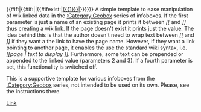 <includeonly>{{#if:{{{1|}}}|{{#if:{{{4|}}}|{{{1|}}}|{{#ifexist:{{{1|}}}|{{{2|}}}[[{{{1}}}]]{{{3|}}}|{{{2|}}}{{{1}}}{{{3|}}}}}}}}}</includeonly><noinclude>
A simple template to ease manipulation of wikilinked data in the [[:Category:Geobox]] series of infoboxes. If the first parameter is just a name of an existing page it prints it between ''<nowiki>[[</nowiki>'' and ''<nowiki>]]</nowiki>'' thus creating a wikilink. If the page doesn't exist it prints just the value. The idea behind this is that the author doesn't need to wrap text between ''<nowiki>[[</nowiki>'' and ''<nowiki>]]</nowiki>'' if they want a the link to have the page name. However, if they want a link pointing to another page, it enables the use the standard wiki syntax, i.e. ''<nowiki>[[</nowiki>page | text to display <nowiki>]]</nowiki>''. Furthermore, some text can be prepended or appended to the linked value (parameters 2 and 3). If a fourth parameter is set, this functionality is switched off.

This is a supportive template for various infoboxes from the [[:Category:Geobox]] series, not intended to be used on its own. Please, see the instructions there.
[[Category:Geobox include|Link]]
[[Category:使用了分析程序的模板|{{PAGENAME}}]]
</noinclude>
